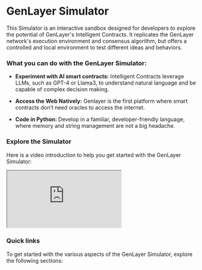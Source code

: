 
# GenLayer Simulator

This Simulator is an interactive sandbox designed for developers to explore the potential of GenLayer's Intelligent Contracts. It replicates the GenLayer network's execution environment and consensus algorithm, but offers a controlled and local environment to test different ideas and behaviors.

### What you can do with the GenLayer Simulator:

- **Experiment with AI smart contracts:** Intelligent Contracts leverage LLMs, such as GPT-4 or Llama3, to understand natural language and be capable of complex decision making.

- **Access the Web Natively:** Genlayer is the first platform where smart contracts don’t need oracles to access the internet.

- **Code in Python:** Develop in a familiar, developer-friendly language, where memory and string management are not a big headache.

### Explore the Simulator
Here is a video introduction to help you get started with the GenLayer Simulator:

<Bleed>
  <div className="responsive-video-container">
    <iframe
      className="responsive-iframe"
      src="https://www.youtube.com/embed/G4N-oErlIBI?si=ZkWRT6Ya2mjJWuP8"
      allow="accelerometer; autoplay; clipboard-write; encrypted-media; gyroscope; picture-in-picture"
      allowFullScreen
    ></iframe>
  </div>
</Bleed>


### Quick links
To get started with the various aspects of the GenLayer Simulator, explore the following sections:

<Cards>
  <Card title="🚀 Getting Started" href="/getting-started/install-genlayer" />
  <Card title="🔄 Usage and Interaction" href="/getting-started/genlayer-simulator/loading-contract/usage-and-interaction"/>
  <Card title="📝 Writing Intelligent Contract" href="/getting-started/writing-intelligent-contracts"/>
  <Card title="📚 Use Cases" href="/build-with-genlayer/use-cases" />
  <Card title="🚧 Limitations" href="/getting-started/genlayer-simulator/limitations" />
  <Card title="🔧 Troubleshooting" href="/getting-started/genlayer-simulator/troubleshooting" />
</Cards>
